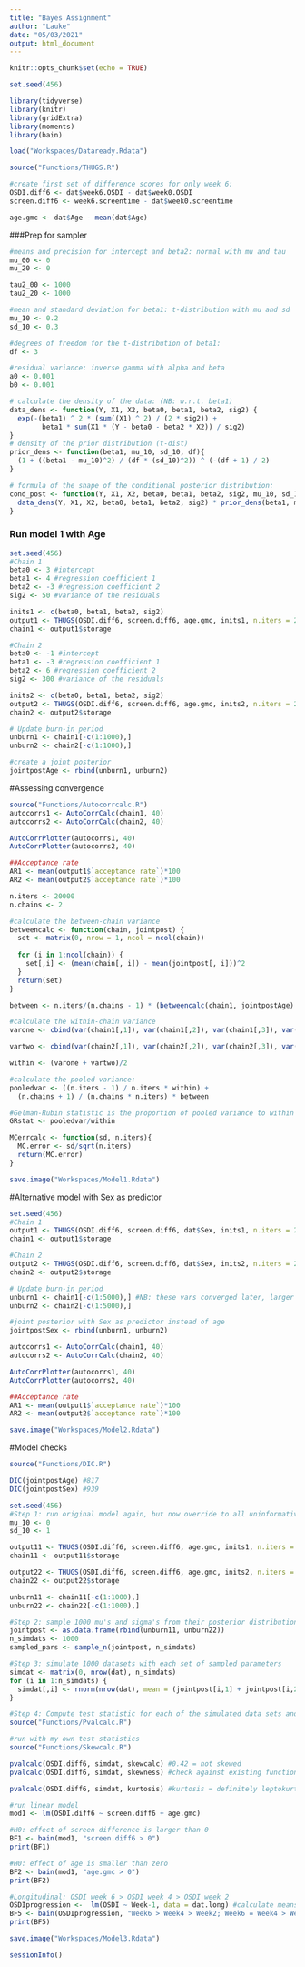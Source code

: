 ```yaml
---
title: "Bayes Assignment"
author: "Lauke"
date: "05/03/2021"
output: html_document
---
```


```r
knitr::opts_chunk$set(echo = TRUE)
```

```r
set.seed(456)
```

```r
library(tidyverse)
library(knitr)
library(gridExtra)
library(moments)
library(bain)
```

```r
load("Workspaces/Dataready.Rdata")
```

```r
source("Functions/THUGS.R")
```


```r
#create first set of difference scores for only week 6: 
OSDI.diff6 <- dat$week6.OSDI - dat$week0.OSDI
screen.diff6 <- week6.screentime - dat$week0.screentime

age.gmc <- dat$Age - mean(dat$Age)
```

###Prep for sampler
```r
#means and precision for intercept and beta2: normal with mu and tau
mu_00 <- 0
mu_20 <- 0

tau2_00 <- 1000
tau2_20 <- 1000

#mean and standard deviation for beta1: t-distribution with mu and sd
mu_10 <- 0.2
sd_10 <- 0.3

#degrees of freedom for the t-distribution of beta1: 
df <- 3

#residual variance: inverse gamma with alpha and beta
a0 <- 0.001
b0 <- 0.001
```

```r
# calculate the density of the data: (NB: w.r.t. beta1)
data_dens <- function(Y, X1, X2, beta0, beta1, beta2, sig2) {
  exp(-(beta1) ^ 2 * (sum((X1) ^ 2) / (2 * sig2)) + 
        beta1 * sum(X1 * (Y - beta0 - beta2 * X2)) / sig2)
}
# density of the prior distribution (t-dist)
prior_dens <- function(beta1, mu_10, sd_10, df){
  (1 + ((beta1 - mu_10)^2) / (df * (sd_10)^2)) ^ (-(df + 1) / 2)
}

# formula of the shape of the conditional posterior distribution: 
cond_post <- function(Y, X1, X2, beta0, beta1, beta2, sig2, mu_10, sd_10, df){
  data_dens(Y, X1, X2, beta0, beta1, beta2, sig2) * prior_dens(beta1, mu_10, sd_10, df)
}

```

### Run model 1 with Age
```r
set.seed(456)
#Chain 1
beta0 <- 3 #intercept
beta1 <- 4 #regression coefficient 1
beta2 <- -3 #regression coefficient 2
sig2 <- 50 #variance of the residuals

inits1 <- c(beta0, beta1, beta2, sig2)
output1 <- THUGS(OSDI.diff6, screen.diff6, age.gmc, inits1, n.iters = 20000) 
chain1 <- output1$storage

#Chain 2
beta0 <- -1 #intercept
beta1 <- -3 #regression coefficient 1
beta2 <- 6 #regression coefficient 2
sig2 <- 300 #variance of the residuals

inits2 <- c(beta0, beta1, beta2, sig2)
output2 <- THUGS(OSDI.diff6, screen.diff6, age.gmc, inits2, n.iters = 20000)
chain2 <- output2$storage

# Update burn-in period
unburn1 <- chain1[-c(1:1000),]
unburn2 <- chain2[-c(1:1000),]

#create a joint posterior
jointpostAge <- rbind(unburn1, unburn2)
```

#Assessing convergence
```r
source("Functions/Autocorrcalc.R")
autocorrs1 <- AutoCorrCalc(chain1, 40)
autocorrs2 <- AutoCorrCalc(chain2, 40)

AutoCorrPlotter(autocorrs1, 40)
AutoCorrPlotter(autocorrs2, 40)

##Acceptance rate
AR1 <- mean(output1$`acceptance rate`)*100
AR2 <- mean(output2$`acceptance rate`)*100
```

```r
n.iters <- 20000
n.chains <- 2

#calculate the between-chain variance
betweencalc <- function(chain, jointpost) {
  set <- matrix(0, nrow = 1, ncol = ncol(chain))
  
  for (i in 1:ncol(chain)) {
    set[,i] <- (mean(chain[, i]) - mean(jointpost[, i]))^2
  }
  return(set)
}

between <- n.iters/(n.chains - 1) * (betweencalc(chain1, jointpostAge) + betweencalc(chain2, jointpostAge))

#calculate the within-chain variance
varone <- cbind(var(chain1[,1]), var(chain1[,2]), var(chain1[,3]), var(chain1[,4]))

vartwo <- cbind(var(chain2[,1]), var(chain2[,2]), var(chain2[,3]), var(chain2[,4]))

within <- (varone + vartwo)/2

#calculate the pooled variance:
pooledvar <- ((n.iters - 1) / n.iters * within) +
  (n.chains + 1) / (n.chains * n.iters) * between

#Gelman-Rubin statistic is the proportion of pooled variance to within variance
GRstat <- pooledvar/within

MCerrcalc <- function(sd, n.iters){
  MC.error <- sd/sqrt(n.iters)
  return(MC.error)
}
```


```r
save.image("Workspaces/Model1.Rdata")
```

#Alternative model with Sex as predictor
```r
set.seed(456)
#Chain 1
output1 <- THUGS(OSDI.diff6, screen.diff6, dat$Sex, inits1, n.iters = 20000) 
chain1 <- output1$storage

#Chain 2
output2 <- THUGS(OSDI.diff6, screen.diff6, dat$Sex, inits2, n.iters = 20000)
chain2 <- output2$storage

# Update burn-in period
unburn1 <- chain1[-c(1:5000),] #NB: these vars converged later, larger burn in period
unburn2 <- chain2[-c(1:5000),]

#joint posterior with Sex as predictor instead of age
jointpostSex <- rbind(unburn1, unburn2)
```

```r
autocorrs1 <- AutoCorrCalc(chain1, 40)
autocorrs2 <- AutoCorrCalc(chain2, 40)

AutoCorrPlotter(autocorrs1, 40)
AutoCorrPlotter(autocorrs2, 40)

##Acceptance rate
AR1 <- mean(output1$`acceptance rate`)*100
AR2 <- mean(output2$`acceptance rate`)*100
```

```r
save.image("Workspaces/Model2.Rdata")
```


#Model checks
```r
source("Functions/DIC.R")

DIC(jointpostAge) #817
DIC(jointpostSex) #939
```

```r
set.seed(456)
#Step 1: run original model again, but now override to all uninformative priors:
mu_10 <- 0
sd_10 <- 1

output11 <- THUGS(OSDI.diff6, screen.diff6, age.gmc, inits1, n.iters = 20000) 
chain11 <- output11$storage

output22 <- THUGS(OSDI.diff6, screen.diff6, age.gmc, inits2, n.iters = 20000)
chain22 <- output22$storage

unburn11 <- chain11[-c(1:1000),]
unburn22 <- chain22[-c(1:1000),]

#Step 2: sample 1000 mu's and sigma's from their posterior distributions with an uninformative prior, where mu = (b0, b1, b2)
jointpost <- as.data.frame(rbind(unburn11, unburn22))
n_simdats <- 1000
sampled_pars <- sample_n(jointpost, n_simdats)

#Step 3: simulate 1000 datasets with each set of sampled parameters
simdat <- matrix(0, nrow(dat), n_simdats)
for (i in 1:n_simdats) {
  simdat[,i] <- rnorm(nrow(dat), mean = (jointpost[i,1] + jointpost[i,2] * screen.diff6 + jointpost[i,3] * age.gmc), sd = sqrt(jointpost[i,4]))
}

#Step 4: Compute test statistic for each of the simulated data sets and of the observed dataset
source("Functions/Pvalcalc.R")

#run with my own test statistics
source("Functions/Skewcalc.R")

pvalcalc(OSDI.diff6, simdat, skewcalc) #0.42 = not skewed
pvalcalc(OSDI.diff6, simdat, skewness) #check against existing function, 0.092 = very probably skewed

pvalcalc(OSDI.diff6, simdat, kurtosis) #kurtosis = definitely leptokurtic

```

```r
#run linear model
mod1 <- lm(OSDI.diff6 ~ screen.diff6 + age.gmc)

#H0: effect of screen difference is larger than 0
BF1 <- bain(mod1, "screen.diff6 > 0")
print(BF1)

#H0: effect of age is smaller than zero
BF2 <- bain(mod1, "age.gmc > 0")
print(BF2)

#Longitudinal: OSDI week 6 > OSDI week 4 > OSDI week 2
OSDIprogression <-  lm(OSDI ~ Week-1, data = dat.long) #calculate means per week
BF5 <- bain(OSDIprogression, "Week6 > Week4 > Week2; Week6 = Week4 > Week2; Week6 = Week4 = Week2")
print(BF5)
```

```r
save.image("Workspaces/Model3.Rdata")
```

```r
sessionInfo()
```


